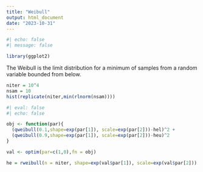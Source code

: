 ```yaml
---
title: "Weibull"
output: html_document
date: "2023-10-31"
---
```


```r
#| echo: false
#| message: false

library(ggplot2)
```

The Weibull is the limit distribution for a minimum of samples from a random variable bounded from below.

```r
niter = 10^4
nsam = 10
hist(replicate(niter,min(rlnorm(nsam))))
```

```r
#| eval: false
#| echo: false

obj <- function(par){
  (qweibull(0.1,shape=exp(par[1]), scale=exp(par[2]))-hel)^2 +
  (qweibull(0.9,shape=exp(par[1]), scale=exp(par[2]))-heu)^2
}

val <- optim(par=c(1,0),fn = obj)

he = rweibull(n = niter, shape=exp(val$par[1]), scale=exp(val$par[2]))

```
